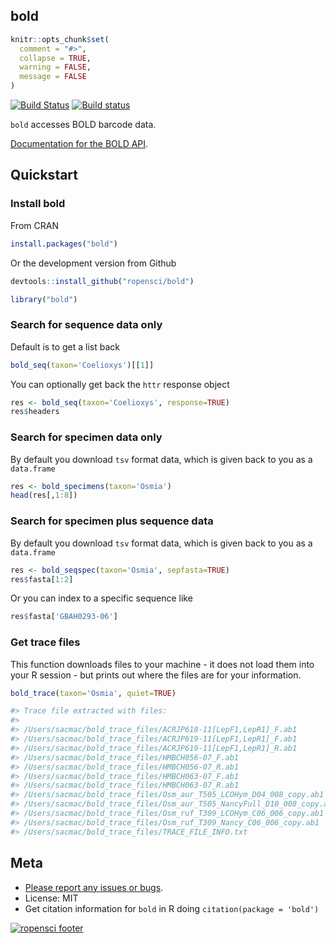 bold
------

```r
knitr::opts_chunk$set(
  comment = "#>",
  collapse = TRUE,
  warning = FALSE,
  message = FALSE
)
```

[![Build Status](https://api.travis-ci.org/ropensci/bold.png)](https://travis-ci.org/ropensci/bold)
[![Build status](https://ci.appveyor.com/api/projects/status/hifii9wvk2h7wc7f/branch/master)](https://ci.appveyor.com/project/sckott/bold/branch/master)

`bold` accesses BOLD barcode data.

[Documentation for the BOLD API](http://www.boldsystems.org/index.php/resources/api).

## Quickstart

### Install bold

From CRAN

```r
install.packages("bold")
```

Or the development version from Github

```r
devtools::install_github("ropensci/bold")
```

```r
library("bold")
```


### Search for sequence data only

Default is to get a list back

```r
bold_seq(taxon='Coelioxys')[[1]]
```

You can optionally get back the `httr` response object

```r
res <- bold_seq(taxon='Coelioxys', response=TRUE)
res$headers
```

### Search for specimen data only

By default you download `tsv` format data, which is given back to you as a `data.frame`

```r
res <- bold_specimens(taxon='Osmia')
head(res[,1:8])
```

### Search for specimen plus sequence data

By default you download `tsv` format data, which is given back to you as a `data.frame`

```r
res <- bold_seqspec(taxon='Osmia', sepfasta=TRUE)
res$fasta[1:2]
```

Or you can index to a specific sequence like

```r
res$fasta['GBAH0293-06']
```

### Get trace files

This function downloads files to your machine - it does not load them into your R session - but prints out where the files are for your information.

```r
bold_trace(taxon='Osmia', quiet=TRUE)

#> Trace file extracted with files:
#>
#> /Users/sacmac/bold_trace_files/ACRJP618-11[LepF1,LepR1]_F.ab1
#> /Users/sacmac/bold_trace_files/ACRJP619-11[LepF1,LepR1]_F.ab1
#> /Users/sacmac/bold_trace_files/ACRJP619-11[LepF1,LepR1]_R.ab1
#> /Users/sacmac/bold_trace_files/HMBCH056-07_F.ab1
#> /Users/sacmac/bold_trace_files/HMBCH056-07_R.ab1
#> /Users/sacmac/bold_trace_files/HMBCH063-07_F.ab1
#> /Users/sacmac/bold_trace_files/HMBCH063-07_R.ab1
#> /Users/sacmac/bold_trace_files/Osm_aur_T505_LCOHym_D04_008_copy.ab1
#> /Users/sacmac/bold_trace_files/Osm_aur_T505_NancyFull_D10_008_copy.ab1
#> /Users/sacmac/bold_trace_files/Osm_ruf_T309_LCOHym_C06_006_copy.ab1
#> /Users/sacmac/bold_trace_files/Osm_ruf_T309_Nancy_C06_006_copy.ab1
#> /Users/sacmac/bold_trace_files/TRACE_FILE_INFO.txt
```

## Meta

* [Please report any issues or bugs](https://github.com/ropensci/bold/issues).
* License: MIT
* Get citation information for `bold` in R doing `citation(package = 'bold')`

[![ropensci footer](http://ropensci.org/public_images/github_footer.png)](http://ropensci.org)
